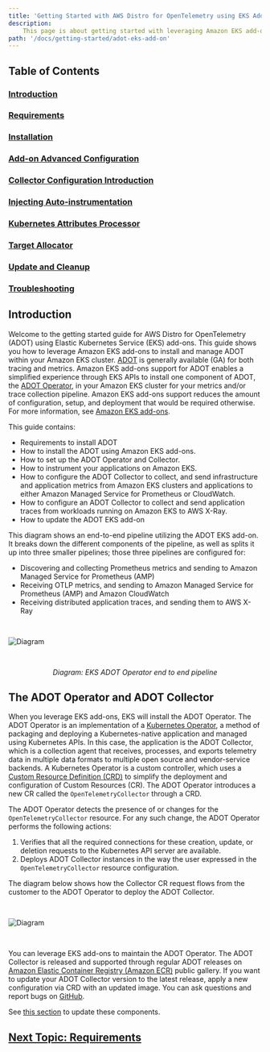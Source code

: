 ```yaml
---
title: 'Getting Started with AWS Distro for OpenTelemetry using EKS Add-Ons'
description:
    This page is about getting started with leveraging Amazon EKS add-ons to use ADOT.
path: '/docs/getting-started/adot-eks-add-on'
---
```



## Table of Contents

### [Introduction](/docs/getting-started/adot-eks-add-on#introduction-1)
### [Requirements](/docs/getting-started/adot-eks-add-on/requirements)
### [Installation](/docs/getting-started/adot-eks-add-on/installation)
### [Add-on Advanced Configuration](/docs/getting-started/adot-eks-add-on/add-on-configuration)
### [Collector Configuration Introduction](/docs/getting-started/adot-eks-add-on/config-collector-intro)
### [Injecting Auto-instrumentation](/docs/getting-started/adot-eks-add-on/config-auto-instrumentation)
### [Kubernetes Attributes Processor](/docs/getting-started/adot-eks-add-on/k8s-attr-processor)
### [Target Allocator](/docs/getting-started/adot-eks-add-on/target-allocator)
### [Update and Cleanup](/docs/getting-started/adot-eks-add-on/update-and-cleanup)
### [Troubleshooting](/docs/getting-started/adot-eks-add-on/troubleshooting)


## Introduction

Welcome to the getting started guide for AWS Distro for OpenTelemetry (ADOT) using Elastic Kubernetes Service (EKS) add-ons. This guide shows you how to leverage Amazon EKS add-ons to install and manage ADOT within your Amazon EKS cluster. [ADOT](https://aws-otel.github.io/) is generally available (GA) for both tracing and metrics. Amazon EKS add-ons support for ADOT enables a simplified experience through EKS APIs to install one component of ADOT, the [ADOT Operator](/docs/getting-started/adot-eks-add-on#the-adot-operator-and-adot-collector), in your Amazon EKS cluster for your metrics and/or trace collection pipeline. Amazon EKS add-ons support reduces the amount of configuration, setup, and deployment that would be required otherwise. For more information, see [Amazon EKS add-ons](https://docs.aws.amazon.com/eks/latest/userguide/eks-add-ons.html).

This guide contains:

* Requirements to install ADOT
* How to install the ADOT using Amazon EKS add-ons.
* How to set up the ADOT Operator and Collector.
* How to instrument your applications on Amazon EKS.
* How to configure the ADOT Collector to collect, and send infrastructure and application metrics from Amazon EKS clusters and applications to either Amazon Managed Service for Prometheus or CloudWatch.
* How to configure an ADOT Collector to collect and send application traces from workloads running on Amazon EKS to AWS X-Ray.
* How to update the ADOT EKS add-on

This diagram shows an end-to-end pipeline utilizing the ADOT EKS add-on. It breaks down the different components of the pipeline, as well as splits it up into three smaller pipelines; those three pipelines are configured for:

* Discovering and collecting Prometheus metrics and sending to Amazon Managed Service for Prometheus (AMP)
* Receiving OTLP metrics, and sending to Amazon Managed Service for Prometheus (AMP) and Amazon CloudWatch
* Receiving distributed application traces, and sending them to AWS X-Ray

<img src={operatorImg2} alt="Diagram" style="margin: 30px 0;" />
<p style="text-align: center;"><i>Diagram: EKS ADOT Operator end to end pipeline</i></p>


## The ADOT Operator and ADOT Collector

When you leverage EKS add-ons, EKS will install the ADOT Operator. The ADOT Operator is an implementation of a [Kubernetes Operator](https://cloud.redhat.com/learn/topics/operators), a method of packaging and deploying a Kubernetes-native application and managed using Kubernetes APIs. In this case, the application is the ADOT Collector, which is a collection agent that receives, processes, and exports telemetry data in multiple data formats to multiple open source and vendor-service backends. A Kubernetes Operator is a custom controller, which uses a [Custom Resource Definition (CRD)](https://kubernetes.io/docs/tasks/extend-kubernetes/custom-resources/custom-resource-definitions/) to simplify the deployment and configuration of Custom Resources (CR). The ADOT Operator introduces a new CR called the `OpenTelemetryCollector` through a CRD.

 The ADOT Operator detects the presence of or changes for the `OpenTelemetryCollector` resource. For any such change, the ADOT Operator performs the following actions:

1. Verifies that all the required connections for these creation, update, or deletion requests to the Kubernetes API server are available. 
2. Deploys ADOT Collector instances in the way the user expressed in the `OpenTelemetryCollector` resource configuration. 

The diagram below shows how the Collector CR request flows from the customer to the ADOT Operator to deploy the ADOT Collector.

<img src={operatorImg1} alt="Diagram" style="margin: 30px 0;" />

You can leverage EKS add-ons to maintain the ADOT Operator. The ADOT Collector is released and supported through regular ADOT releases on [Amazon Elastic Container Registry (Amazon ECR)](https://aws.amazon.com/ecr/) public gallery. If you want to update your ADOT Collector version to the latest release, apply a new configuration via CRD with an updated image. You can ask questions and report bugs on [GitHub](https://github.com/aws-observability/aws-otel-community/issues).

See [this section](/docs/getting-started/adot-eks-add-on/update-and-cleanup) to update these components.

## [Next Topic: Requirements](/docs/getting-started/adot-eks-add-on/requirements)
